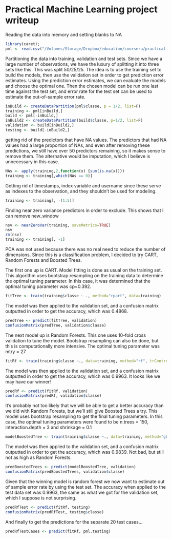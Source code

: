 Practical Machine Learning project writeup
========================================================

Reading the data into memory and setting blanks to NA
```r
library(caret);
pml <- read.csv("/Volumes/Storage/Dropbox/education/coursera/practical machine learning/project/pml-training.csv", na.strings=c("NA", ""))
```

Partitioning the data into training, validation and test sets. Since we have a large number of observations, we have the luxury of splitting it into three sets like this. This was split 50/25/25. The idea is to use the training set to build the models, then use the validation set in order to get prediction error estimates. Using the prediction error estimates, we can evaluate the models and choose the optimal one. Then the chosen model can be run one last time against the test set, and error rate for the test set can be used to estimate the out-of-sample error rate.
```r
inBuild <- createDataPartition(pml$classe, p = 1/2, list=F)
training <- pml[inBuild,]
build <- pml[-inBuild,]
inBuild2 <- createDataPartition(build$classe, p=1/2, list=F)
validation <- build[inBuild2,]
testing <- build[-inBuild2,]
```

getting rid of the predictors that have NA values. The predictors that had NA values had a large proportion of NAs, and even after removing these predictions, we still have over 50 predictors remaining, so it makes sense to remove them. The alternative would be imputation, which I believe is unnecessary in this case.
```r
NAs <- apply(training,2,function(x) {sum(is.na(x))})
training <- training[,which(NAs == 0)]
```

Getting rid of timestamps, index variable and username since these serve as indexes to the observation, and they shouldn't be used for modeling.
```r
training <- training[, -(1:5)]
```

Finding near zero variance predictors in order to exclude. This shows that I can remove new_window
```r
nsv <- nearZeroVar(training, saveMetrics=TRUE)
nsv
rm(nsv)
training <- training[, -1]
```

PCA was not used because there was no real need to reduce the number of dimensions.
Since this is a classification problem, I decided to try CART, Random Forests and Boosted Trees.

The first one up is CART. Model fitting is done as usual on the training set. This algorithm uses bootstrap resampling on the training data to determine the optimal tuning parameter. In this case, it was determined that the optimal tuning parameter was cp=0.392.
```r
fitTree <- train(training$classe ~ ., method="rpart", data=training)
```

The model was then applied to the validation set, and a confusion matrix outputted in order to get the accuracy, which was 0.4868.
```r
predTree <- predict(fitTree, validation)
confusionMatrix(predTree, validation$classe)
```

The next model up is Random Forests. This one uses 10-fold cross validation to tune the model. Bootstrap resampling can also be done, but this is computationally more intensive. The optimal tuning parameter was mtry = 27
```r
fitRf <- train(training$classe ~., data=training, method="rf", trControl = trainControl(method="cv"), number=3)
```

The model was then applied to the validation set, and a confusion matrix outputted in order to get the accuracy, which was 0.9963. It looks like we may have our winner!
```r
predRf <- predict(fitRf, validation)
confusionMatrix(predRf, validation$classe)
```

It's probably not too likely that we will be able to get a better accuracy than we did with Random Forests, but we'll still give Boosted Trees a try. This model uses bootstrap resampling to get the final tuning parameters. In this case, the optimal tuning parameters were found to be n.trees = 150, interaction.depth = 3 and shrinkage = 0.1
```r
modelBoostedTree <- train(training$classe ~., data=training, method="gbm", verbose=F)
```

The model was then applied to the validation set, and a confusion matrix outputted in order to get the accuracy, which was 0.9839. Not bad, but still not as high as Random Forests.
```r
predBoostedTrees <- predict(modelBoostedTree, validation)
confusionMatrix(predBoostedTrees, validation$classe)
```


Given that the winning model is random forest we now want to estimate out of sample error rate by using the test set. The accuracy when applied to the test data set was 0.9963, the same as what we got for the validation set, which I suppose is not surprising.
```r
predRfTest <- predict(fitRf, testing)
confusionMatrix(predRfTest, testing$classe)
```

And finally to get the predictions for the separate 20 test cases...
```r
predRfTestCases <- predict(fitRf, pml.testing)
``` 
